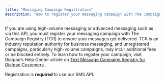 ```yaml
---
title: "Messaging Campaign Registration"
description: "How to register your messaging campaign with The Campaign Registry via Dialpad"
---
```

If you are using high-volume messaging or advanced messaging such as via this API, you must register your messaging campaign with The Campaign Registry (TCR) to ensure your messages get delivered. TCR is an industry reputation authority for business messaging, and unregistered campaigns, particularly high-volume campaigns, may incur additional fees or be blocked entirely. To learn how to register your campaign, visit Dialpad’s Help Center article on [Text Message Campaign Registry for Dialpad Customers](https://help.dialpad.com/hc/en-us/articles/4405455062683-Text-Message-Campaign-Registry-for-Dialpad-Customers)
.

Registration is **required** to use our SMS API.